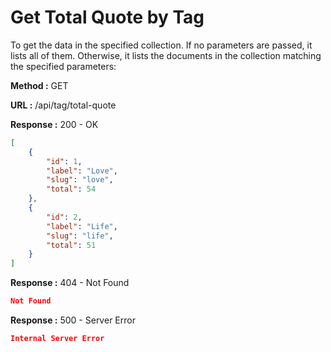 
# Get Total Quote by Tag

To get the data in the specified collection. If no parameters are passed, it lists all of them.
Otherwise, it lists the documents in the collection matching the specified parameters:

**Method :** <Badge variant="success">GET</Badge>

**URL :** <Badge variant="dark">/api/tag/total-quote</Badge>

**Response :** <BadgeOutline variant="success">200 - OK</BadgeOutline>

```json
[
	{
		"id": 1,
		"label": "Love",
		"slug": "love",
		"total": 54
	},
	{
		"id": 2,
		"label": "Life",
		"slug": "life",
		"total": 51
	}
]
```

**Response :** <BadgeOutline variant="warning">404 - Not Found</BadgeOutline>

```json
Not Found
```

**Response :** <BadgeOutline variant="danger">500 - Server Error</BadgeOutline>

```json
Internal Server Error
```
